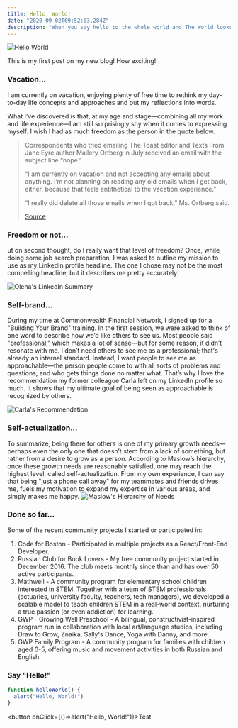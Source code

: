 ```yaml
---
title: Hello, World!
date: "2020-09-02T09:52:03.284Z"
description: "When you say hello to the whole world and The World looks at you to greet you back what would you like to be seen like?"
---
```

![Hello World](./hello.png)

This is my first post on my new blog! How exciting!
### Vacation...
I am currently on vacation, enjoying plenty of free time to rethink my day-to-day life concepts and approaches and put my reflections into words.

What I’ve discovered is that, at my age and stage—combining all my work and life experience—I am still surprisingly shy when it comes to expressing myself. I wish I had as much freedom as the person in the quote below.

> Correspondents who tried emailing The Toast editor and Texts From Jane Eyre author Mallory
> Ortberg in July received an email with the subject line “nope.”
>
> “I am currently on vacation and not accepting any emails about anything. I’m not planning
> on reading any old emails when I get back, either, because that feels antithetical to the
> vacation experience.”
>
> “I really did delete all those emails when I got back,” Ms. Ortberg said.
>
> [Source](https://www.nytimes.com/2015/08/28/fashion/the-art-of-the-out-of-office-reply.html?smid=fb-nytimes&smtyp=cur&fbclid=IwAR2ZuvWs-dyyj6XRGRzxqaEZKxe9008fOJ_Nd36tTu8ZoERorHjC0aCYRyU)

### Freedom or not...
ut on second thought, do I really want that level of freedom? Once, while doing some job search preparation, I was asked to outline my mission to use as my LinkedIn profile headline. The one I chose may not be the most compelling headline, but it describes me pretty accurately.

![Olena's LinkedIn Summary](./linkedin-summary.png)

### Self-brand...
During my time at Commonwealth Financial Network, I signed up for a "Building Your Brand" training. In the first session, we were asked to think of one word to describe how we’d like others to see us. Most people said "professional," which makes a lot of sense—but for some reason, it didn’t resonate with me. I don’t need others to see me as a professional; that's already an internal standard. Instead, I want people to see me as approachable—the person people come to with all sorts of problems and questions, and who gets things done no matter what.
That’s why I love the recommendation my former colleague Carla left on my LinkedIn profile so much. It shows that my ultimate goal of being seen as approachable is recognized by others.

![Carla's Recommendation](./recommendation.png)

### Self-actualization...
To summarize, being there for others is one of my primary growth needs—perhaps even the only one that doesn’t stem from a lack of something, but rather from a desire to grow as a person. According to Maslow’s hierarchy, once these growth needs are reasonably satisfied, one may reach the highest level, called self-actualization. From my own experience, I can say that being "just a phone call away" for my teammates and friends drives me, fuels my motivation to expand my expertise in various areas, and simply makes me happy.
![Maslow's Hierarchy of Needs](./needs.png)

### Done so far...
Some of the recent community projects I started or participated in:

1. Code for Boston - Participated in multiple projects as a React/Front-End Developer.
2. Russian Club for Book Lovers - My free community project started in December 2016. The club meets monthly since than and has over 50 active participants.
3. Mathwell - A community program for elementary school children interested in STEM. Together with a team of STEM professionals (actuaries, university faculty, teachers, tech managers), we developed a scalable model to teach children STEM in a real-world context, nurturing a true passion (or even addiction) for learning.
4. GWP - Growing Well Preschool -  A bilingual, constructivist-inspired program run in collaboration with local art/language studios, including Draw to Grow, Znaika, Sally's Dance, Yoga with Danny, and more.
5. GWP Family Program - A community program for families with children aged 0-5, offering music and movement activities in both Russian and English.

### Say "Hello!"
```js
function helloWorld() {
  alert("Hello, World!")
}
```


<button onClick={()=>alert("Hello, World!")}>Test</button>


